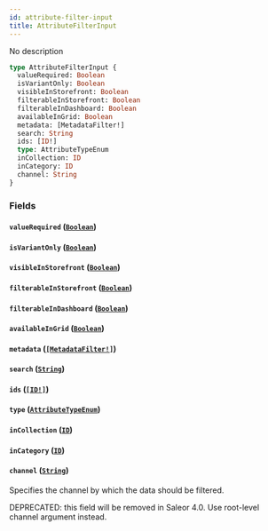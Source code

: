 ```yaml
---
id: attribute-filter-input
title: AttributeFilterInput
---
```


No description

```graphql
type AttributeFilterInput {
  valueRequired: Boolean
  isVariantOnly: Boolean
  visibleInStorefront: Boolean
  filterableInStorefront: Boolean
  filterableInDashboard: Boolean
  availableInGrid: Boolean
  metadata: [MetadataFilter!]
  search: String
  ids: [ID!]
  type: AttributeTypeEnum
  inCollection: ID
  inCategory: ID
  channel: String
}
```

### Fields

#### `valueRequired` ([`Boolean`](../../../developer/api-reference/scalars/boolean))

#### `isVariantOnly` ([`Boolean`](../../../developer/api-reference/scalars/boolean))

#### `visibleInStorefront` ([`Boolean`](../../../developer/api-reference/scalars/boolean))

#### `filterableInStorefront` ([`Boolean`](../../../developer/api-reference/scalars/boolean))

#### `filterableInDashboard` ([`Boolean`](../../../developer/api-reference/scalars/boolean))

#### `availableInGrid` ([`Boolean`](../../../developer/api-reference/scalars/boolean))

#### `metadata` ([`[MetadataFilter!]`](../../../developer/api-reference/inputs/metadata-filter))

#### `search` ([`String`](../../../developer/api-reference/scalars/string))

#### `ids` ([`[ID!]`](../../../developer/api-reference/scalars/id))

#### `type` ([`AttributeTypeEnum`](../../../developer/api-reference/enums/attribute-type-enum))

#### `inCollection` ([`ID`](../../../developer/api-reference/scalars/id))

#### `inCategory` ([`ID`](../../../developer/api-reference/scalars/id))

#### `channel` ([`String`](../../../developer/api-reference/scalars/string))

Specifies the channel by which the data should be filtered.

DEPRECATED: this field will be removed in Saleor 4.0. Use root-level channel argument instead.
